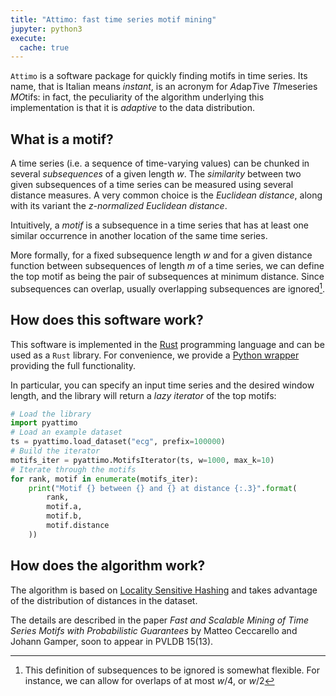 ```yaml
---
title: "Attimo: fast time series motif mining"
jupyter: python3
execute:
  cache: true
---
```


`Attimo` is a software package for quickly finding motifs in time series.
Its name, that is Italian means _instant_, is an acronym for *A*dap*T*ive *TI*meseries *MO*tifs:
in fact, the peculiarity of the algorithm underlying this implementation is that it is _adaptive_ to the data distribution.

## What is a motif?

A time series (i.e. a sequence of time-varying values) can be chunked in several _subsequences_ of a given length $w$.
The _similarity_ between two given subsequences of a time series can be measured using several distance measures. A very common choice is the _Euclidean distance_, along with its variant the _z-normalized Euclidean distance_.

Intuitively, a _motif_ is a subsequence in a time series that has at least one similar occurrence in another location of the same time series.

More formally, for a fixed subsequence length $w$ and for a given distance function between subsequences of length $m$ of a time series, we can define the top motif as being the pair of subsequences at minimum distance.
Since subsequences can overlap, usually overlapping subsequences are ignored^[This definition of subsequences to be ignored is somewhat flexible. For instance, we can allow for overlaps of at most $w/4$, or $w/2$].

## How does this software work?

This software is implemented in the [Rust](https://www.rust-lang.org/) programming language and can be used as a `Rust` library.
For convenience, we provide a [Python wrapper](pyattimo.qmd) providing the full functionality.

In particular, you can specify an input time series and the desired window length, and the library will return a _lazy iterator_ of the top motifs:

```python
# Load the library
import pyattimo
# Load an example dataset
ts = pyattimo.load_dataset("ecg", prefix=100000)
# Build the iterator
motifs_iter = pyattimo.MotifsIterator(ts, w=1000, max_k=10)
# Iterate through the motifs
for rank, motif in enumerate(motifs_iter):
    print("Motif {} between {} and {} at distance {:.3}".format(
        rank,
        motif.a,
        motif.b,
        motif.distance
    ))
```

## How does the algorithm work?

The algorithm is based on [Locality Sensitive Hashing](https://cecca.github.io/attimo/VLDB-supplemental/) and takes advantage of the distribution of distances in the dataset.

The details are described in the paper
_Fast and Scalable Mining of Time Series Motifs with Probabilistic Guarantees_
by Matteo Ceccarello and Johann Gamper, soon to appear in PVLDB 15(13).
